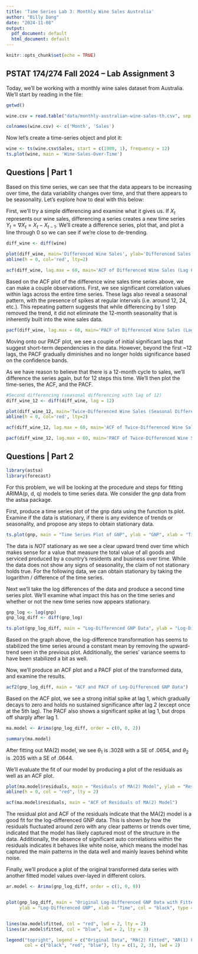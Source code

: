 ---
title: 'Time Series Lab 3: Monthly Wine Sales Australia'
author: "Billy Dang"
date: "2024-11-08"
output:
  pdf_document: default
  html_document: default
---

```{r setup, include=FALSE}
knitr::opts_chunk$set(echo = TRUE)
```

## PSTAT 174/274 Fall 2024 – Lab Assignment 3

Today, we'll be working with a monthly wine sales dataset from Australia. We'll start by reading in the file:

```{r}
getwd()

wine.csv = read.table("data/monthly-australian-wine-sales-th.csv", sep = ",", header = FALSE, skip = 1, nrows = 187)

colnames(wine.csv) <- c('Month', 'Sales')
```
Now let's create a time-series object and plot it:

```{r}
wine <- ts(wine.csv$Sales, start = c(1980, 1), frequency = 12)
ts.plot(wine, main = 'Wine-Sales-Over-Time')
```
## Questions | Part 1
Based on this time series, we can see that the data appears to be increasing over time, the data variability changes over time, and that there appears to be seasonality. Let's explore how to deal with this below:

First, we'll try a simple differencing and examine what it gives us. If $X_t$ represents our wine sales, differencing a series creates a new time series $Y_t = \nabla X_t = X_t - X_{t-1}$. We'll create a difference series, plot that, and plot a line through 0 so we can see if we're close to de-trending.


```{r}
diff_wine <- diff(wine)

plot(diff_wine, main='Differenced Wine Sales', ylab='Differenced Sales', xlab='Time')
abline(h = 0, col='red', lty=2)
```

```{r}
acf(diff_wine, lag.max = 60, main='ACF of Differenced Wine Sales (Lag 60)')
```
Based on the ACF plot of the difference wine sales time series above, we can make a couple observations. First, we see significant correlation values within lags across the entire time series. These lags also reveal a seasonal pattern, with the presence of spikes at regular intervals (i.e. around 12, 24, etc.). This repeating pattern suggests that while differencing by 1 step removed the trend, it did not eliminate the 12-month seasonality that is inherently built into the wine sales data.

```{r}
pacf(diff_wine, lag.max = 60, main='PACF of Differenced Wine Sales (Lag 60)')
```
Moving onto our PACF plot, we see a couple of initial significant lags that suggest short-term dependencies in the data. However, beyond the first ~12 lags, the PACF gradually diminishes and no longer holds significance based on the confidence bands.

As we have reason to believe that there is a 12-month cycle to sales, we'll difference the series again, but for 12 steps this time. We'll then plot the time-series, the ACF, and the PACF.
```{r}
#Second differencing (seasonal differencing with lag of 12)
diff_wine_12 <- diff(diff_wine, lag = 12)

plot(diff_wine_12, main='Twice-Differenced Wine Sales (Seasonal Differencing)', ylab='Differenced Sales', xlab='Time')
abline(h = 0, col='red', lty=2)
```

```{r}
acf(diff_wine_12, lag.max = 60, main='ACF of Twice-Differenced Wine Sales (Lag 60)')
```

```{r}
pacf(diff_wine_12, lag.max = 60, main='PACF of Twice-Differenced Wine Sales (Lag 60)')

```
## Questions | Part 2

```{r}
library(astsa)
library(forecast)
```

For this problem, we will be looking at the procedure and steps for fitting ARIMA(p, d, q) models to time series data. We consider the gnp data from the astsa package. 

First, produce a time series plot of the gnp data using the function ts.plot. Examine if the data is stationary, if there is any evidence of trends or seasonality, and propose any steps to obtain stationary data.

```{r}
ts.plot(gnp, main = "Time Series Plot of GNP", ylab = "GNP", xlab = "Time")
```
The data is *NOT* stationary as we see a clear upward trend over time which makes sense for a value that measure the total value of all goods and serviced produced by a country's residents and business over time. While the data does not show any signs of seasonality, the claim of not stationary holds true. For the following data, we can obtain stationary by taking the logarithm / difference of the time series.

Next we'll take the log differences of the data and produce a second time series plot. We'll examine what impact this has on the time series and whether or not the new time series now appears stationary.

```{r}
gnp_log <- log(gnp)
gnp_log_diff <- diff(gnp_log)

ts.plot(gnp_log_diff, main = "Log-Differenced GNP Data", ylab = "Log-Differenced GNP", xlab = "Time")
```
Based on the graph above, the log-difference transformation has seems to stabilized the time series around a constant mean by removing the upward-trend seen in the previous plot. Additionally, the series' variance seems to have been stabilized a bit as well.

Now, we'll produce an ACF plot and a PACF plot of the transformed data, and examine the results.

```{r}
acf2(gnp_log_diff, main = "ACF and PACF of Log-Differenced GNP Data")
```
Based on the ACF plot, we see a strong initial spike at lag 1, which gradually decays to zero and holds no sustained significance after lag 2 (except once at the 5th lag). The PACF also shows a significant spike at lag 1, but drops off sharply after lag 1.

```{r}
ma.model <- Arima(gnp_log_diff, order = c(0, 0, 2))

summary(ma.model)
```
After fitting out MA(2) model, we see $\theta_1$ is .3028 with a SE of .0654, and $\theta_2$ is .2035 with a SE of .0644.


We'll evaluate the fit of our model by producing a plot of the residuals as well as an ACF plot. 

```{r}
plot(ma.model$residuals, main = "Residuals of MA(2) Model", ylab = "Residuals", xlab = "Time")
abline(h = 0, col = "red", lty = 2)
```

```{r}
acf(ma.model$residuals, main = "ACF of Residuals of MA(2) Model")
```
The residual plot and ACF of the residuals indicate that the MA(2) model is a good fit for the log-differenced GNP data. This is shown by how the residuals fluctuated around zero with any clear patterns or trends over time, indicated that the model has likely captured most of the structure in the data. Additionally, the absence of significant auto correlations within the residuals indicates it behaves like white noise, which means the model has captured the main patterns in the data well and mainly leaves behind white noise.

Finally, we'll produce a plot of the original transformed data series with another fitted model values over-layed in different colors.

```{r}
ar.model <- Arima(gnp_log_diff, order = c(1, 0, 0))


plot(gnp_log_diff, main = "Original Log-Differenced GNP Data with Fitted Model Values",
     ylab = "Log-Differenced GNP", xlab = "Time", col = "black", type = "l")


lines(ma.model$fitted, col = "red", lwd = 2, lty = 2)
lines(ar.model$fitted, col = "blue", lwd = 2, lty = 3)

legend("topright", legend = c("Original Data", "MA(2) Fitted", "AR(1) Fitted"),
       col = c("black", "red", "blue"), lty = c(1, 2, 3), lwd = 2)
```
